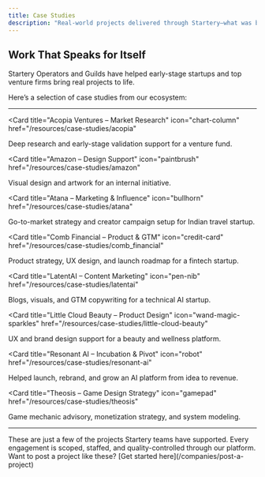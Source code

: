 ```yaml
---
title: Case Studies
description: "Real-world projects delivered through Startery—what was built, who built it, and what changed."
---
```


## Work That Speaks for Itself

Startery Operators and Guilds have helped early-stage startups and top venture firms bring real projects to life.

Here’s a selection of case studies from our ecosystem:

---

<CardGroup cols={2}>

<Card
  title="Acopia Ventures – Market Research"
  icon="chart-column"
  href="/resources/case-studies/acopia"
>
  Deep research and early-stage validation support for a venture fund.
</Card>

<Card
  title="Amazon – Design Support"
  icon="paintbrush"
  href="/resources/case-studies/amazon"
>
  Visual design and artwork for an internal initiative.
</Card>

<Card
  title="Atana – Marketing & Influence"
  icon="bullhorn"
  href="/resources/case-studies/atana"
>
  Go-to-market strategy and creator campaign setup for Indian travel startup.
</Card>

<Card
  title="Comb Financial – Product & GTM"
  icon="credit-card"
  href="/resources/case-studies/comb_financial"
>
  Product strategy, UX design, and launch roadmap for a fintech startup.
</Card>

<Card
  title="LatentAI – Content Marketing"
  icon="pen-nib"
  href="/resources/case-studies/latentai"
>
  Blogs, visuals, and GTM copywriting for a technical AI startup.
</Card>

<Card
  title="Little Cloud Beauty – Product Design"
  icon="wand-magic-sparkles"
  href="/resources/case-studies/little-cloud-beauty"
>
  UX and brand design support for a beauty and wellness platform.
</Card>

<Card
  title="Resonant AI – Incubation & Pivot"
  icon="robot"
  href="/resources/case-studies/resonant-ai"
>
  Helped launch, rebrand, and grow an AI platform from idea to revenue.
</Card>

<Card
  title="Theosis – Game Design Strategy"
  icon="gamepad"
  href="/resources/case-studies/theosis"
>
  Game mechanic advisory, monetization strategy, and system modeling.
</Card>

</CardGroup>

---

<Note>
  These are just a few of the projects Startery teams have supported. Every
  engagement is scoped, staffed, and quality-controlled through our platform.
</Note>

<Check>
  Want to post a project like these? [Get started
  here](/companies/post-a-project)
</Check>
